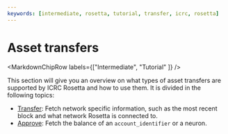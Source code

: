 ```yaml
---
keywords: [intermediate, rosetta, tutorial, transfer, icrc, rosetta]
---
```



# Asset transfers

<MarkdownChipRow labels={["Intermediate", "Tutorial" ]} />


This section will give you an overview on what types of asset transfers are supported by ICRC Rosetta and how to use them.
It is divided in the following topics:


- [Transfer](/docs/rosetta-defi/rosetta/icp_rosetta/data_api/network.mdx): Fetch network specific information, such as the most recent block and what network Rosetta is connected to.
- [Approve](/docs/rosetta-defi/rosetta/icp_rosetta/data_api/balances.mdx): Fetch the balance of an `account_identifier` or a neuron.
